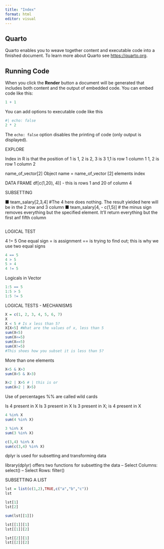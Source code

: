 ```yaml
---
title: "Index"
format: html
editor: visual
---
```


## Quarto

Quarto enables you to weave together content and executable code into a finished document. To learn more about Quarto see <https://quarto.org>.

## Running Code

When you click the **Render** button a document will be generated that includes both content and the output of embedded code. You can embed code like this:

```r
1 + 1
```

You can add options to executable code like this

```r
#| echo: false
2 * 2
```

The `echo: false` option disables the printing of code (only output is displayed).



EXPLORE

Index in R is that the position of 1 is 1, 2 is 2, 3 is 3
1,1 is row 1 column 1
1, 2 is row 1 column 2

name_of_vector[2]
Object name = name_of_vector
[2] elements index


DATA FRAME
df[c(1,20), 4)] - this is rows 1 and 20 of column 4

SUBSETTING

■ team_salary[2,3,4] #The 4 here does nothing. The result yielded here will be in the 2 row and 3 column
■ team_salary[4, - c(1,5)] # the minus sign removes everything but the specified element. It'll return everything but the first anf fifth column 
```r

```

LOGICAL TEST

4 != 5 
One equal sign = is assignment
== is trying to find out; this is why we use two equal signs

```r
4 == 5
4 > 5
5 > 4
4 != 5
```
Logicals in Vector

```r
1:5 == 5
1:5 > 5
1:5 != 5
```

LOGICAL TESTS - MECHANISMS

```r
X = c(1, 2, 3, 4, 5, 6, 7)
X
X < 5 # Is x less than 5?
X[X<5] #What are the values of x, less than 5 
sum(X<5)
sum(X<=5)
sum(X==5)
sum(X!=5)
#This shoes how you subset it is less than 5?
```
More than one elements

```r
X<5 & X>3
sum(X<5 & X>3)

X<2 | X>5 # | this is or
sum(X<2 | X>5)
```
Use of percentages
%% are called wild cards

Is 4 present in X
Is 3 present in X
Is 3 present in X; is 4 present in X

```r
4 %in% X
sum(4 %in% X)

3 %in% X
sum(3 %in% X)

c(3,4) %in% X
sum(c(3,4) %in% X)
```
dplyr is used for subsetting and transforming data

 library(dplyr) offers two functions for subsetting the data
– Select Columns: select()
– Select Rows: filter()


SUBSETTING A LIST

```r
lst = list(c(1,2),TRUE,c("a","b","c"))
lst
```
```r
lst[1]
lst[2]
```
```r
sum(lst[[1]])
```

```r
lst[[1]][1]
lst[[1]][2]
```

```r
lst[[2]][1]
lst[[2]][2]
```

